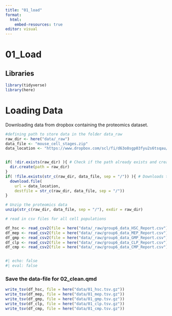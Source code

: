```yaml
---
title: "01_load"
format:
  html:
    embed-resources: true
editor: visual
---
```


# 01_Load

## Libraries

```r
library(tidyverse)
library(here)
```

# Loading Data

Downloading data from dropbox containing the proteomics dataset.

```r
#defining path to store data in the folder data_raw
raw_dir <- here("data/_raw")
data_file <- "mouse_cell_stages.zip"
data_location <- "https://www.dropbox.com/scl/fi/d63o8sgp03fyu2s6tsqau/group_6_data.zip?rlkey=50z2rrfaowoizqivttdmyym2i&st=kngr6y9j&dl=1"


if( !dir.exists(raw_dir) ){ # Check if the path already exists and creates it if it doesn't  exist
  dir.create(path = raw_dir)
} 
if( !file.exists(str_c(raw_dir, data_file, sep = "/")) ){ # Downloads the data unless it is not already downloaded
  download.file(
    url = data_location,
    destfile = str_c(raw_dir, data_file, sep = "/"))
}

# Unzip the proteomics data
unzip(str_c(raw_dir, data_file, sep = "/"), exdir = raw_dir)
```

```r

# read in csv files for all cell populations

df_hsc <- read_csv2(file = here("data/_raw/group6_data_HSC_Report.csv"), na="NaN")
df_mep <- read_csv2(file = here("data/_raw/group6_data_MEP_Report.csv"), na="NaN")
df_gmp <- read_csv2(file = here("data/_raw/group6_data_GMP_Report.csv"), na="NaN")
df_clp <- read_csv2(file = here("data/_raw/group6_data_CLP_Report.csv"), na="NaN")
df_cmp <- read_csv2(file = here("data/_raw/group6_data_CMP_Report.csv"), na="NaN")


#| echo: false
#| eval: false

```

### Save the data-file for 02_clean.qmd

```r

write_tsv(df_hsc, file = here("data/01_hsc.tsv.gz"))
write_tsv(df_mep, file = here("data/01_mep.tsv.gz"))
write_tsv(df_gmp, file = here("data/01_gmp.tsv.gz"))
write_tsv(df_clp, file = here("data/01_clp.tsv.gz"))
write_tsv(df_cmp, file = here("data/01_cmp.tsv.gz"))
```

